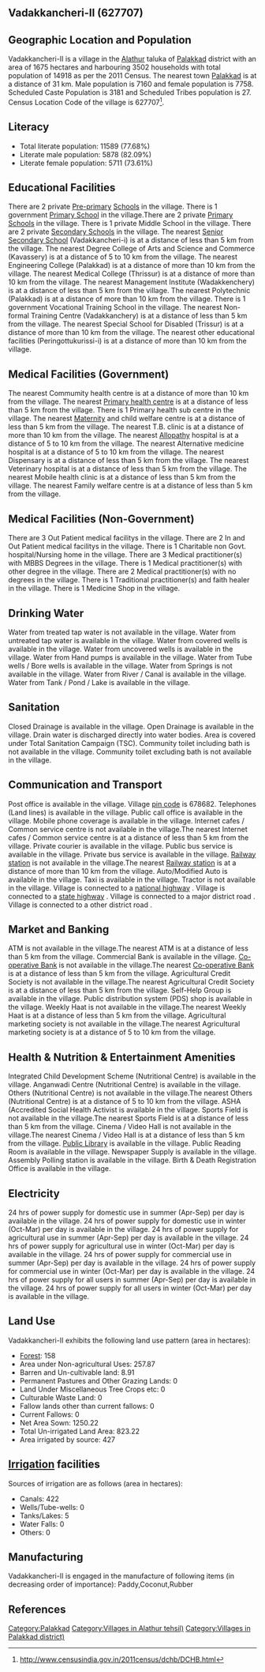 {{Infobox settlement
| name=Vadakkancheri-II
| native_name=
| native_name_lang=
| other_name=
| nickname=
| settlement_type=Village
| image_skyline=
| image_alt=
| image_caption=
| pushpin_map=India Kerala
| pushpin_label_position=right
| pushpin_map_alt=
| pushpin_map_caption=Location in Kerala, India
| latd=
| latm=
| lats=
| latNS=
| longd=
| longm=
| longs=
| longEW=
| coordinates_display=inline,title
| subdivision_type=Country
| subdivision_name={{flag|India}}
| subdivision_type1=[[States and territories of India|State]]
| subdivision_name1=Kerala 
| subdivision_type2=[[List of districts of India|District]]
| subdivision_name2=Palakkad
| subdivision_type3=Tahsil
| subdivision_name3=Alathur
| website=
| established_title=<!-- Established -->
| established_date=
| founder=
| named_for=
| government_type=
| governing_body=
| unit_pref=Metric=
| area_footnotes=
| area_rank=
| area_total_km2=16.75
| elevation_footnotes=
| elevation_m=
| population_total=14918
| population_as_of=2011
| population_rank=
| population_density_km2=890
| population_demonym=
| population_footnotes=
| demographics_type1=Languages
| demographics1_title1=Official
| demographics1_info1=[[Malayalam language|Malayalam]]
| timezone1=[[Indian Standard Time|IST]]
| utc_offset1==+5:30
| postal_code_type=[[Postal Index Number|PIN]]
| postal_code=678682
| area_code_type=Telephone code
| area_code=
| registration_plate=
| blank1_name_sec1=Nearest city
| blank1_info_sec1=[[Palakkad]]
| blank2_name_sec1=[[Human sex ratio|Sex ratio]]
| blank2_info_sec1=1083 [[male|♂]]/[[female|♀]]
| blank3_name_sec1=Literacy
| blank3_info_sec1=77.68%
| blank1_name_sec2=[[2011 Census of India|2011 census]] code
| blank1_info_sec2=627707
| footnotes=
}}

== Vadakkancheri-II (627707) ==

== Geographic Location and Population ==

Vadakkancheri-II is a village in the [[Alathur]] taluka of [[Palakkad]] district with an area of 1675 hectares and harbouring 3502 households with total population of 14918 as per the 2011 Census. The nearest town [[Palakkad]] is at a distance of 31 km. Male population is 7160 and female population is 7758. Scheduled Caste Population is 3181 and Scheduled Tribes population is 27. Census Location Code of the village is 627707<ref>http://www.censusindia.gov.in/2011census/dchb/DCHB.html</ref>.


== Literacy ==  
* Total literate population: 11589 (77.68%)
* Literate male population: 5878 (82.09%)
* Literate female population: 5711 (73.61%)


== Educational Facilities ==  
There are 2 private [[Pre-primary]] [[School]]s in the village.
There is 1 government [[Primary School]] in the village.There are 2 private [[Primary School]]s in the village.
There is 1 private Middle School in the village.
There are 2 private [[Secondary School]]s in the village.
The nearest [[Senior Secondary School]] (Vadakkancheri-i) is at a distance of less than 5 km from the village.
The nearest Degree College of Arts and Science and Commerce (Kavassery) is at a distance of 5 to 10 km from the village.
The nearest Engineering College (Palakkad) is at a distance of more than 10 km from the village.
The nearest Medical College (Thrissur) is at a distance of more than 10 km from the village.
The nearest Management Institute (Wadakkenchery) is at a distance of less than 5 km from the village.
The nearest Polytechnic (Palakkad) is at a distance of more than 10 km from the village.
There is 1 government Vocational Training School in the village.
The nearest Non-formal Training Centre (Vadakkanchery) is at a distance of less than 5 km from the village.
The nearest Special School for Disabled (Trissur) is at a distance of more than 10 km from the village.
The nearest other educational facilities (Peringottukurissi-i) is at a distance of more than 10 km from the village.


== Medical Facilities (Government) ==
The nearest Commumity health centre is at a distance of more than 10 km from the village.
The nearest [[Primary health centre]] is at a distance of less than 5 km from the village.
There is 1 Primary health sub centre in the village.
The nearest [[Maternity]] and child welfare centre is at a distance of less than 5 km from the village.
The nearest T.B. clinic is at a distance of more than 10 km from the village.
The nearest [[Allopathy]] hospital is at a distance of 5 to 10 km from the village.
The nearest Alternative medicine hospital is at a distance of 5 to 10 km from the village.
The nearest Dispensary is at a distance of less than 5 km from the village.
The nearest Veterinary hospital is at a distance of less than 5 km from the village.
The nearest Mobile health clinic is at a distance of less than 5 km from the village.
The nearest Family welfare centre is at a distance of less than 5 km from the village.


== Medical Facilities (Non-Government) ==
There are 3 Out Patient medical facilitys in the village.
There are 2 In and Out Patient medical facilitys in the village.
There is 1 Charitable non Govt. hospital/Nursing home in the village.
There are 3 Medical practitioner(s) with MBBS Degrees in the village.
There is 1 Medical practitioner(s) with other degree in the village.
There are 2 Medical practitioner(s) with no degrees in the village.
There is 1 Traditional practitioner(s) and faith healer in the village.
There is 1 Medicine Shop in the village.



== Drinking Water ==
Water from treated tap water is not available in the village.
Water from untreated tap water is available in the village.
Water from covered wells is available in the village.
Water from uncovered wells is available in the village.
Water from Hand pumps is available in the village.
Water from Tube wells / Bore wells is available in the village.
Water from Springs is not available in the village.
Water from River / Canal is available in the village.
Water from Tank / Pond / Lake is available in the village.


== Sanitation ==
Closed Drainage is available in the village.
Open Drainage is available in the village.
Drain water is discharged directly into water bodies.
Area is covered under Total Sanitation Campaign (TSC).
Community toilet including bath is not available in the village.
Community toilet excluding bath is not available in the village.


== Communication and Transport ==
Post office is available in the village.
Village [[pin code]] is 678682.
Telephones (Land lines) is available in the village.
Public call office is available in the village.
Mobile phone coverage is available in the village.
Internet cafes / Common service centre is not available in the village.The nearest Internet cafes / Common service centre is at a distance of less than 5 km from the village.
Private courier is available in the village.
Public bus service is available in the village.
Private bus service is available in the village.
[[Railway station]] is not available in the village.The nearest [[Railway station]] is at a distance of more than 10 km from the village.
Auto/Modified Auto is available in the village.
Taxi is available in the village.
Tractor is not available in the village.
Village is connected to a [[national highway]]  .
Village is connected to a [[state highway]]  .
Village is connected to a major district road    .
Village is connected to a other district road  .







== Market and Banking ==
ATM is not available in the village.The nearest ATM is at a distance of less than 5 km from the village.
Commercial Bank is available in the village.
[[Co-operative Bank]] is not available in the village.The nearest [[Co-operative Bank]] is at a distance of less than 5 km from the village.
Agricultural Credit Society is not available in the village.The nearest Agricultural Credit Society is at a distance of less than 5 km from the village.
Self-Help Group is available in the village.
Public distribution system (PDS) shop is available in the village.
Weekly Haat is not available in the village.The nearest Weekly Haat is at a distance of less than 5 km from the village.
Agricultural marketing society is not available in the village.The nearest Agricultural marketing society is at a distance of 5 to 10 km from the village.


== Health & Nutrition & Entertainment Amenities ==
Integrated Child Development Scheme (Nutritional Centre) is available in the village.
Anganwadi Centre (Nutritional Centre) is available in the village.
Others (Nutritional Centre) is not available in the village.The nearest Others (Nutritional Centre) is at a distance of 5 to 10 km from the village.
ASHA (Accredited Social Health Activist is available in the village.
Sports Field is not available in the village.The nearest Sports Field is at a distance of less than 5 km from the village.
Cinema / Video Hall is not available in the village.The nearest Cinema / Video Hall is at a distance of less than 5 km from the village.
[[Public Library]] is available in the village.
Public Reading Room is available in the village.
Newspaper Supply is available in the village.
Assembly Polling station is available in the village.
Birth & Death Registration Office is available in the village.


== Electricity ==
24 hrs of power supply for domestic use in summer (Apr-Sep) per day is available in the village.
24 hrs of power supply for domestic use in winter (Oct-Mar) per day is available in the village.
24 hrs of power supply for agricultural use in summer (Apr-Sep) per day is available in the village.
24 hrs of power supply for agricultural use in winter (Oct-Mar) per day is available in the village.
24 hrs of power supply for commercial use in summer (Apr-Sep) per day is available in the village.
24 hrs of power supply for commercial use in winter (Oct-Mar) per day is available in the village.
24 hrs of power supply for all users in summer (Apr-Sep) per day is available in the village.
24 hrs of power supply for all users in winter (Oct-Mar) per day is available in the village.


== Land Use ==
Vadakkancheri-II exhibits the following land use pattern (area in hectares):
* [[Forest]]: 158
* Area under Non-agricultural Uses: 257.87
* Barren and Un-cultivable land: 8.91
* Permanent Pastures and Other Grazing Lands: 0
* Land Under Miscellaneous Tree Crops etc: 0
* Culturable Waste Land: 0
* Fallow lands other than current fallows: 0
* Current Fallows: 0
* Net Area Sown: 1250.22
* Total Un-irrigated Land Area: 823.22
* Area irrigated by source: 427


== [[Irrigation]] facilities ==
Sources of irrigation are as follows (area in hectares):
* Canals: 422
* Wells/Tube-wells: 0
* Tanks/Lakes: 5
* Water Falls: 0
* Others: 0


== Manufacturing ==
Vadakkancheri-II is engaged in the manufacture of following items (in decreasing order of importance): Paddy,Coconut,Rubber


[[Category:Palakkad]]
[[Category:Villages in Alathur tehsil)]]
[[Category:Villages in Palakkad district)]]


== References ==
{{Reflist}}


